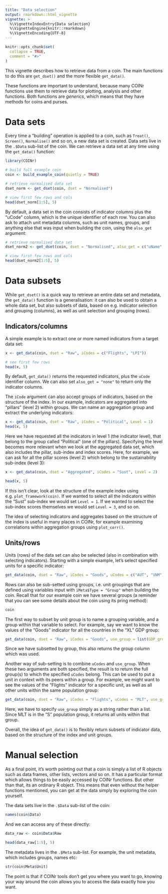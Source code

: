 ```yaml
---
title: "Data selection"
output: rmarkdown::html_vignette
vignette: >
  %\VignetteIndexEntry{Data selection}
  %\VignetteEngine{knitr::rmarkdown}
  %\VignetteEncoding{UTF-8}
---
```


```r
knitr::opts_chunk$set(
  collapse = TRUE,
  comment = "#>"
)
```

This vignette describes how to retrieve data from a coin. The main functions to do this are `get_dset()` and the more flexible `get_data()`.

These functions are important to understand, because many COINr functions use them to retrieve data for plotting, analysis and other functions. Both functions are *generics*, which means that they have methods for coins and purses.

# Data sets

Every time a "building" operation is applied to a coin, such as `Treat()`, `Screen()`, `Normalise()` and so on, a new data set is created. Data sets live in the `.$Data` sub-list of the coin. We can retrieve a data set at any time using the `get_data()` function:

```r
library(COINr)

# build full example coin
coin <- build_example_coin(quietly = TRUE)

# retrieve normalised data set
dset_norm <- get_dset(coin, dset = "Normalised")

# view first few rows and cols
head(dset_norm[1:5], 5)
```

By default, a data set in the coin consists of indicator columns plus the "uCode" column, which is the unique identifier of each row. You can also ask to attach unit metadata columns, such as unit names, groups, and anything else that was input when building the coin, using the `also_get` argument:

```r
# retrieve normalised data set
dset_norm2 <- get_dset(coin, dset = "Normalised", also_get = c("uName", "GDP_group"))

# view first few rows and cols
head(dset_norm2[1:5], 5)
```

# Data subsets

While `get_dset()` is a quick way to retrieve an entire data set and metadata, the `get_data()` function is a generalisation: it can also be used to obtain a whole data set, but also subsets of data, based on e.g. indicator selection and grouping (columns), as well as unit selection and grouping (rows).

## Indicators/columns

A simple example is to extract one or more named indicators from a target data set:

```r
x <- get_data(coin, dset = "Raw", iCodes = c("Flights", "LPI"))

# see first few rows
head(x, 5)
```

By default, `get_data()` returns the requested indicators, plus the `uCode` identifier column. We can also set `also_get = "none"` to return only the indicator columns.

The `iCode` argument can also accept groups of indicators, based on the structure of the index. In our example, indicators are aggregated into "pillars" (level 2) within groups. We can name an aggregation group and extract the underlying indicators:

```r
x <- get_data(coin, dset = "Raw", iCodes = "Political", Level = 1)
head(x, 5)
```

Here we have requested all the indicators in level 1 (the indicator level), that belong to the group called "Political" (one of the pillars). Specifying the level becomes more relevant when we look at the aggregated data set, which also includes the pillar, sub-index and index scores. Here, for example, we can ask for all the pillar scores (level 2) which belong to the sustainability sub-index (level 3):

```r
x <- get_data(coin, dset = "Aggregated", iCodes = "Sust", Level = 2)

head(x, 5)
```

If this isn't clear, look at the structure of the example index using e.g. `plot_framework(coin)`. If we wanted to select all the indicators within the "Sust" sub-index we would set `Level = 1`. If we wanted to select the sub-index scores themselves we would set `Level = 3`, and so on.

The idea of selecting indicators and aggregates based on the structure of the index is useful in many places in COINr, for example examining correlations within aggregation groups using `plot_corr()`.

## Units/rows

Units (rows) of the data set can also be selected (also in combination with selecting indicators). Starting with a simple example, let's select specified units for a specific indicator:

```r
get_data(coin, dset = "Raw", iCodes = "Goods", uCodes = c("AUT", "VNM"))
```

Rows can also be sub-setted using groups, i.e. unit groupings that are defined using variables input with `iMeta$Type = "Group"` when building the coin. Recall that for our example coin we have several groups (a reminder that you can see some details about the coin using its pring method):

```r
coin
```

The first way to subset by unit group is to name a grouping variable, and a group within that variable to select. For example, say we want to know the values of the "Goods" indicator for all the countries in the "XL" GDP group:

```r
get_data(coin, dset = "Raw", iCodes = "Goods", use_group = list(GDP_group = "XL"))
```

Since we have subsetted by group, this also returns the group column which was used.

Another way of sub-setting is to combine `uCodes` and `use_group`. When these two arguments are both specified, the result is to return the full group(s) to which the specified `uCodes` belong. This can be used to put a unit in context with its peers within a group. For example, we might want to see the values of the "Flights" indicator for a specific unit, as well as all other units within the same population group:

```r
get_data(coin, dset = "Raw", iCodes = "Flights", uCodes = "MLT", use_group = "Pop_group")
```

Here, we have to specify `use_group` simply as a string rather than a list. Since MLT is in the "S" population group, it returns all units within that group.

Overall, the idea of `get_data()` is to flexibly return subsets of indicator data, based on the structure of the index and unit groups. 

# Manual selection

As a final point, it's worth pointing out that a coin is simply a list of R objects such as data frames, other lists, vectors and so on. It has a particular format which allows things to be easily accessed by COINr functions. But other than that, its an ordinary R object. This means that even without the helper functions mentioned, you can get at the data simply by exploring the coin yourself.

The data sets live in the `.$Data` sub-list of the coin:

```r
names(coin$Data)
```

And we can access any of these directly:

```r
data_raw <- coin$Data$Raw

head(data_raw[1:5], 5)
```

The metadata lives in the `.$Meta` sub-list. For example, the unit metadata, which includes groups, names etc:

```r
str(coin$Meta$Unit)
```

The point is that if COINr tools don't get you where you want to go, knowing your way around the coin allows you to access the data exactly how you want.
